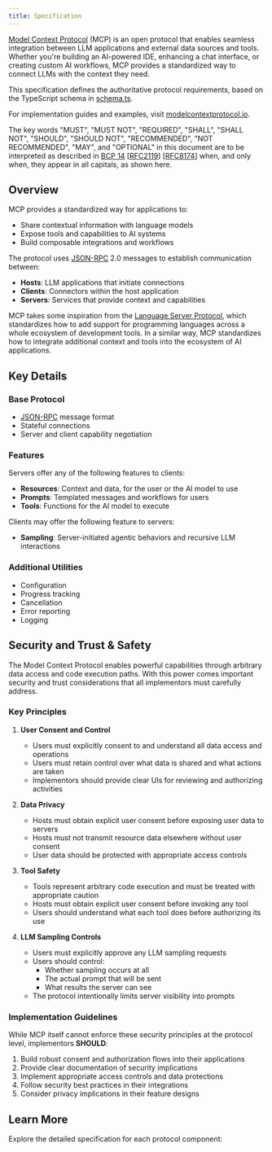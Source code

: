 ```yaml
---
title: Specification
---
```


[Model Context Protocol](https://modelcontextprotocol.io) (MCP) is an open protocol that
enables seamless integration between LLM applications and external data sources and
tools. Whether you're building an AI-powered IDE, enhancing a chat interface, or creating
custom AI workflows, MCP provides a standardized way to connect LLMs with the context
they need.

This specification defines the authoritative protocol requirements, based on the
TypeScript schema in
[schema.ts](https://github.com/modelcontextprotocol/specification/blob/main/schema/2024-11-05/schema.ts).

For implementation guides and examples, visit
[modelcontextprotocol.io](https://modelcontextprotocol.io).

The key words "MUST", "MUST NOT", "REQUIRED", "SHALL", "SHALL NOT", "SHOULD", "SHOULD
NOT", "RECOMMENDED", "NOT RECOMMENDED", "MAY", and "OPTIONAL" in this document are to be
interpreted as described in [BCP 14](https://datatracker.ietf.org/doc/html/bcp14)
[[RFC2119](https://datatracker.ietf.org/doc/html/rfc2119)]
[[RFC8174](https://datatracker.ietf.org/doc/html/rfc8174)] when, and only when, they
appear in all capitals, as shown here.

## Overview

MCP provides a standardized way for applications to:

- Share contextual information with language models
- Expose tools and capabilities to AI systems
- Build composable integrations and workflows

The protocol uses [JSON-RPC](https://www.jsonrpc.org/) 2.0 messages to establish
communication between:

- **Hosts**: LLM applications that initiate connections
- **Clients**: Connectors within the host application
- **Servers**: Services that provide context and capabilities

MCP takes some inspiration from the
[Language Server Protocol](https://microsoft.github.io/language-server-protocol/), which
standardizes how to add support for programming languages across a whole ecosystem of
development tools. In a similar way, MCP standardizes how to integrate additional context
and tools into the ecosystem of AI applications.

## Key Details

### Base Protocol

- [JSON-RPC](https://www.jsonrpc.org/) message format
- Stateful connections
- Server and client capability negotiation

### Features

Servers offer any of the following features to clients:

- **Resources**: Context and data, for the user or the AI model to use
- **Prompts**: Templated messages and workflows for users
- **Tools**: Functions for the AI model to execute

Clients may offer the following feature to servers:

- **Sampling**: Server-initiated agentic behaviors and recursive LLM interactions

### Additional Utilities

- Configuration
- Progress tracking
- Cancellation
- Error reporting
- Logging

## Security and Trust & Safety

The Model Context Protocol enables powerful capabilities through arbitrary data access
and code execution paths. With this power comes important security and trust
considerations that all implementors must carefully address.

### Key Principles

1. **User Consent and Control**

   - Users must explicitly consent to and understand all data access and operations
   - Users must retain control over what data is shared and what actions are taken
   - Implementors should provide clear UIs for reviewing and authorizing activities

2. **Data Privacy**

   - Hosts must obtain explicit user consent before exposing user data to servers
   - Hosts must not transmit resource data elsewhere without user consent
   - User data should be protected with appropriate access controls

3. **Tool Safety**

   - Tools represent arbitrary code execution and must be treated with appropriate
     caution
   - Hosts must obtain explicit user consent before invoking any tool
   - Users should understand what each tool does before authorizing its use

4. **LLM Sampling Controls**
   - Users must explicitly approve any LLM sampling requests
   - Users should control:
     - Whether sampling occurs at all
     - The actual prompt that will be sent
     - What results the server can see
   - The protocol intentionally limits server visibility into prompts

### Implementation Guidelines

While MCP itself cannot enforce these security principles at the protocol level,
implementors **SHOULD**:

1. Build robust consent and authorization flows into their applications
2. Provide clear documentation of security implications
3. Implement appropriate access controls and data protections
4. Follow security best practices in their integrations
5. Consider privacy implications in their feature designs

## Learn More

Explore the detailed specification for each protocol component:

<CardGroup cols={5}>
  <Card title="Architecture" icon="template" href="architecture" />
  <Card title="Base Protocol" icon="code" href="basic" />
  <Card title="Server Features" icon="server" href="server" />
  <Card title="Client Features" icon="user" href="client" />
  <Card title="Contributing" icon="pencil" href="contributing" />
</CardGroup>
